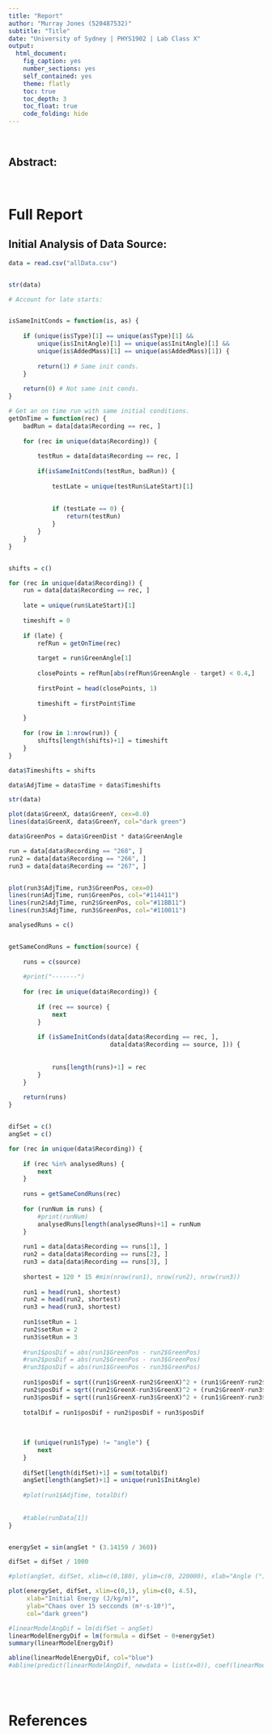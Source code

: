 ```yaml
---
title: "Report"
author: "Murray Jones (520487532)"
subtitle: "Title"
date: "University of Sydney | PHYS1902 | Lab Class X"
output:
  html_document:
    fig_caption: yes
    number_sections: yes
    self_contained: yes
    theme: flatly
    toc: true
    toc_depth: 3
    toc_float: true
    code_folding: hide
---
```


<br>

## Abstract:

<br>

# Full Report

## Initial Analysis of Data Source:

```r

data = read.csv("allData.csv")


str(data)
```

```r
# Account for late starts:


isSameInitConds = function(is, as) {
    
    if (unique(is$Type)[1] == unique(as$Type)[1] &&
        unique(is$InitAngle)[1] == unique(as$InitAngle)[1] &&
        unique(is$AddedMass)[1] == unique(as$AddedMass)[1]) {
        
        return(1) # Same init conds.
    }
    
    return(0) # Not same init conds.
}

# Get an on time run with same initial conditions.
getOnTime = function(rec) {
    badRun = data[data$Recording == rec, ]
    
    for (rec in unique(data$Recording)) {
        
        testRun = data[data$Recording == rec, ]
        
        if(isSameInitConds(testRun, badRun)) {
        
            testLate = unique(testRun$LateStart)[1]
            
        
            if (testLate == 0) {
                return(testRun)
            }
        }
    }
}


shifts = c()

for (rec in unique(data$Recording)) {
    run = data[data$Recording == rec, ]
    
    late = unique(run$LateStart)[1]
    
    timeshift = 0
    
    if (late) {
        refRun = getOnTime(rec)
        
        target = run$GreenAngle[1]
    
        closePoints = refRun[abs(refRun$GreenAngle - target) < 0.4,]
        
        firstPoint = head(closePoints, 1)
    
        timeshift = firstPoint$Time

    }
    
    for (row in 1:nrow(run)) {
        shifts[length(shifts)+1] = timeshift
    }
}

data$Timeshifts = shifts

data$AdjTime = data$Time + data$Timeshifts

str(data)
```

```r
plot(data$GreenX, data$GreenY, cex=0.0)
lines(data$GreenX, data$GreenY, col="dark green")
```

```r
data$GreenPos = data$GreenDist * data$GreenAngle
```

```r




run = data[data$Recording == "268", ]
run2 = data[data$Recording == "266", ]
run3 = data[data$Recording == "267", ]


plot(run3$AdjTime, run3$GreenPos, cex=0)
lines(run$AdjTime, run$GreenPos, col="#114411")
lines(run2$AdjTime, run2$GreenPos, col="#11BB11")
lines(run3$AdjTime, run3$GreenPos, col="#110011")
```

```r
analysedRuns = c()


getSameCondRuns = function(source) {
    
    runs = c(source)
    
    #print("-------")
    
    for (rec in unique(data$Recording)) {
        
        if (rec == source) {
            next
        }
        
        if (isSameInitConds(data[data$Recording == rec, ],
                            data[data$Recording == source, ])) {
            
            
            runs[length(runs)+1] = rec
        }
    }
    
    return(runs)
}


difSet = c()
angSet = c()

for (rec in unique(data$Recording)) {
    
    if (rec %in% analysedRuns) {
        next
    }
        
    runs = getSameCondRuns(rec)
    
    for (runNum in runs) {
        #print(runNum)
        analysedRuns[length(analysedRuns)+1] = runNum
    }
    
    run1 = data[data$Recording == runs[1], ]
    run2 = data[data$Recording == runs[2], ]
    run3 = data[data$Recording == runs[3], ]
    
    shortest = 120 * 15 #min(nrow(run1), nrow(run2), nrow(run3))
    
    run1 = head(run1, shortest)
    run2 = head(run2, shortest)
    run3 = head(run3, shortest)
    
    run1$setRun = 1
    run2$setRun = 2
    run3$setRun = 3
    
    #run1$posDif = abs(run1$GreenPos - run2$GreenPos)
    #run2$posDif = abs(run2$GreenPos - run3$GreenPos)
    #run3$posDif = abs(run1$GreenPos - run3$GreenPos)
    
    run1$posDif = sqrt((run1$GreenX-run2$GreenX)^2 + (run1$GreenY-run2$GreenY)^2)
    run2$posDif = sqrt((run2$GreenX-run3$GreenX)^2 + (run2$GreenY-run3$GreenY)^2)
    run3$posDif = sqrt((run1$GreenX-run3$GreenX)^2 + (run1$GreenY-run3$GreenY)^2)
    
    totalDif = run1$posDif + run2$posDif + run3$posDif
    
    
    
    if (unique(run1$Type) != "angle") {
        next
    }
    
    difSet[length(difSet)+1] = sum(totalDif)
    angSet[length(angSet)+1] = unique(run1$InitAngle)
    
    #plot(run1$AdjTime, totalDif)
    
    
    #table(runData[1])
}


energySet = sin(angSet * (3.14159 / 360))

difSet = difSet / 1000

#plot(angSet, difSet, xlim=c(0,180), ylim=c(0, 220000), xlab="Angle (°)", ylab="Chaos over 15 secconds (m²·s)")

plot(energySet, difSet, xlim=c(0,1), ylim=c(0, 4.5), 
     xlab="Initial Energy (J/kg/m)", 
     ylab="Chaos over 15 secconds (m²·s·10³)",
     col="dark green")

#linearModelAngDif = lm(difSet ~ angSet)
linearModelEnergyDif = lm(formula = difSet ~ 0+energySet)
summary(linearModelEnergyDif)

abline(linearModelEnergyDif, col="blue")
#abline(predict(linearModelAngDif, newdata = list(x=0)), coef(linearModelAngDif), col='red')
```

```r

```

<br>

# References
